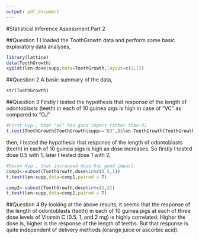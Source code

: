 ```yaml
---
output: pdf_document
---
```

#Statistical Inference Assessment Part 2
   
##Question 1
I loaded the ToothGrowth data and perform some basic exploratory data analyses, 
```r
library(lattice)
data(ToothGrowth)
xyplot(len~dose|supp,data=ToothGrowth,layout=c(2,1))
```

##Question 2
A basic summary of the data,
```r
str(ToothGrowth)
```
   
##Question 3
Firstly I tested the hypothesis that response of the length of odontoblasts (teeth) in each of 10 guinea pigs is high in case of "VC" as compared to "OJ"
```r
#First Hyp., that "VC" has good impact rather than OJ
t.test(ToothGrowth[ToothGrowth$supp=="OJ",]$len-ToothGrowth[ToothGrowth$supp=="VC",]$len)

```
then, I tested the hypothesis that response of the length of odontoblasts (teeth) in each of 10 guinea pigs is high as dose increases. So firstly I tested dose 0.5 with 1, later I tested dose 1 with 2,

```r
#Secon Hyp., that increased dose has good impact.
comp1<-subset(ToothGrowth,dose%in%c(0.5,1))
t.test(len~supp,data=comp1,paired = T)

comp2<-subset(ToothGrowth,dose%in%c(1,2))
t.test(len~supp,data=comp2,paired = T)
```
   
##Question 4
By looking at the above results, it seems that the response of the length of odontoblasts (teeth) in each of 10 guinea pigs at each of three dose levels of Vitamin C (0.5, 1, and 2 mg) is highly correlated. Higher the dose is, higher is the response of the length of teeths. But that response is quite independent of delivery methods (orange juice or ascorbic acid).